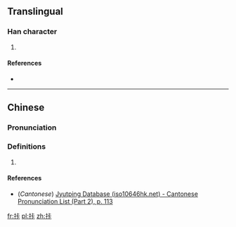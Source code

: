==Translingual==

===Han character===
{{Han char|rn=64|rad=手|as=05|sn=8|four=|canj=QYMY|ids=⿰扌卡}}

# {{defn|Han|sort=手05}}

====References====
* {{Han ref|kx=0427.161|hdz=80025.040|uh=62E4|ud=25316}}

----

==Chinese==
{{zh-forms}}

===Pronunciation===
{{zh-pron
|m=qiá
|c=kaa1
|mc=y
|oc=y
|ma=
|cat=
}}

===Definitions===
# {{rfdef|lang=zh}}

====References====
*(''Cantonese'') [http://www.iso10646hk.net/jp/document/download.jsp Jyutping Database (iso10646hk.net) - Cantonese Pronunciation List (Part 2), p. 113]

[[fr:拤]]
[[pl:拤]]
[[zh:拤]]
